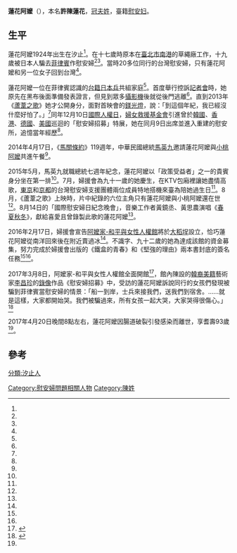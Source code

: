 {{Infobox Person
| name   =蓮花阿嬤
| real_name=許陳蓮花
| image     = Chen Lien-hua 20161210.jpg
| image_size     = 
| caption  =
| birth_date  = 1924年7月13日
| birth_place = {{TWN-JPN}}[[臺北州|臺北州]][[七星郡|七星郡]][[汐止街|汐止街]]（今[[新北市|新北市]][[汐止區|汐止區]]）
| death_date  ={{death date and age|2017|4|20|1924|7|13}}
| death_place ={{TWN}}[[新北市|新北市]]
| nationality = {{JPN-EMP}}（1924年－1945年）<br>{{ROC}}（1945年－2017年）
| occupation =
| alma_mater = 
| office = 
| term_start = 
| term_end = 
| spouse = 
| children= 
}}
'''蓮花阿嬤'''（{{bd|1924年|7月13日|2017年|4月20日|catIdx=Hsu}}），本名'''許陳蓮花'''，[[冠夫姓|冠夫姓]]，臺籍[[慰安妇|慰安妇]]。

==生平==
蓮花阿嬤1924年出生在汐止<ref name="陳宛茜"/>。在十七歲時原本在[[臺北市|臺北市]][[南港區|南港]]的草繩廠工作，十九歲被日本人騙去[[菲律賓|菲律賓]]作慰安婦<ref name="臺灣立報"/><ref name="陳宛茜"/>。當時20多位同行的台灣慰安婦，只有蓮花阿嬤和另一位女子回到台灣<ref name="陳宛茜"/>。

蓮花阿嬤一位在菲律賓認識的[[台籍日本兵|台籍日本兵]]共組家庭<ref name="陳宛茜"/>。首度舉行控訴[[記者會|記者會]]時，她原先在黑布後面準備發表證言，但見到眾多[[攝影機|攝影機]]後就從後門逃離<ref name="聯合報"/>。直到2013年《[[蘆葦之歌|蘆葦之歌]]》她才公開身分，面對首映會的[[鎂光燈|鎂光燈]]，說：「到這個年紀，我已經沒什麼好怕了。」<ref name="聯合報"/>同年12月10日[[國際人權日|國際人權日]]，[[婦女救援基金會|婦女救援基金會]]引進曾於[[韓國|韓國]]、[[香港|香港]]、[[德國|德國]]、[[美國|美國]]巡迴的「慰安婦招募」特展，她在同月9日出席並進入重建的慰安所，追憶當年經歷<ref name="自由時報"/>。
{{Quote box| align = right| quoted = true | bgcolor = #F9F9F9  | quote =
<div style="text-align: left;">我過去一直擔心我的那些朋友若知道我的過去，</div>
<div style="text-align: left;">不知會如何看我，但這幾年看到你們對我的關心及努力，</div>
<div style="text-align: left;">我覺得，我應該要讓更多人知道這件事，</div> 
<div style="text-align: left;">讓年輕人知道，教育我們的下一代…</div> 
<div style="text-align: right;">—–蓮花阿嬤</div>
|source =〈走出布幕之後：初探前台籍慰安婦的充權歷程〉<ref name="罔市女性電子報"/> 
}}

2014年4月17日，《[[馬關條約|馬關條約]]》119週年，中華民國總統[[馬英九|馬英九]]邀請蓮花阿嬤與[[小桃阿嬤|小桃阿嬤]]共進午餐<ref name="風傳媒"/>。

2015年5月，馬英九就職總統七週年紀念，蓮花阿嬤以「政策受益者」之一的貴賓身分坐在第一排<ref name="風傳媒2"/>。7月，婦援會為九十一歲的她慶生，在KTV包廂裡讓她盡情高歌，[[東京|東京]]和[[京都|京都]]的台灣慰安婦支援團體兩位成員特地搭機來臺為陪她過生日<ref name="婦援電子報"/>。8月，《蘆葦之歌》上映時，片中紀錄的六位主角只有蓮花阿嬤與小桃阿嬤還在世<ref name="中國時報"/>。8月14日的「國際慰安婦日紀念晚會」，音樂工作者黃鏡丞、黃思農演唱《[[蔡小虎#音樂作品|春夏秋冬]]》，獻給喜愛且曾錄製此歌的蓮花阿嬤<ref name="新頭殼"/>。

2016年2月17日，婦援會宣告[[阿嬤家-和平與女性人權館|阿嬤家-和平與女性人權館]]將於[[大稻埕|大稻埕]]設立，恰巧蓮花阿嬤從南洋回來後在附近賣過冰<ref name="中央社"/>。不識字、九十二歲的她為達成該館的資金募集，努力完成於婦援會出版的《鐵盒的青春》和《堅強的理由》兩本書封底的簽名任務<ref name="洪敏隆"/><ref name="何世昌"/>。

2017年3月8日，阿嬤家-和平與女性人權館全面開館<ref>{{cite web|author=婦女救援基金會|url=http://www.coolloud.org.tw/node/87734|title=【新聞稿】台灣首座女性人權館「阿嬤家」婦女節全面開館　用創造力展現生命力 「阿嬤家」啟動當代「女力發展」計畫|publisher=苦勞網|language=zh-tw|date=2017-03-08|accessdate=2017-03-19}}</ref>，館內陳設的[[韓裔美籍|韓裔美籍]]藝術家[[李昌珍|李昌珍]]的[[錄像|錄像]]作品《慰安婦招募》中，受訪的蓮花阿嬤訴說同行的女孩們發現被騙到菲律賓當慰安婦的情景：「船一到岸，士兵來接我們，送我們到宿舍。……就是這樣，大家都開始哭。我們被騙過來，所有女孩一起大哭，大家哭得很傷心。」<ref>{{cite web|author=張智琦|url=http://www.coolloud.org.tw/node/87758|title=記憶與療癒之所：訪台灣首座慰安婦紀念館「阿嬤家」|publisher=苦勞網|language=zh-tw|date=2017-03-14|accessdate=2017-03-19}}</ref>

2017年4月20日晚間8點左右，蓮花阿嬤因腸道破裂引發感染而離世，享耆壽93歲<ref name="陳宛茜"/>。

==參考==
{{portal box|人物|台灣|人權}}
{{reflist|2|refs=

<ref name="陳宛茜">{{Cite news|url=|title=台灣最後3位慰安婦之1 蓮花阿嬤93歲辭世|language=zh-tw|publisher=《聯合報》|author=陳宛茜|date=2017-04-21|accessdate=}}</ref>

<ref name="何世昌">{{Cite news|url=http://news.ltn.com.tw/news/life/breakingnews/1676873|title=慰安婦人權館開館缺資金 婦援會急募資|language=zh-tw|publisher=《自由時報》|author=何世昌|date=2016-04-26|accessdate=2016-05-04}}</ref>

<ref name="洪敏隆">{{Cite news|url=http://www.appledaily.com.tw/realtimenews/article/new/20160426/847285/|title=為了「阿嬤家」　慰安婦陳蓮花阿嬤簽書募款|language=zh-tw|publisher=《蘋果日報》|author=洪敏隆|date=2016-04-26|accessdate=2016-05-04}}</ref>

<ref name="聯合報">{{Cite news|url=|title=慰安婦阿嬤 低吟蘆葦之歌|language=zh-tw|publisher=《聯合報》|author=陳宛茜|date=2013-09-29|accessdate=2015-09-18}}</ref>

<ref name="中國時報">{{Cite news|url=https://tw.news.yahoo.com/慰安婦阿嬤-低吟蘆葦之歌-215008981.html|title=慰安婦阿嬤 低吟蘆葦之歌|language=zh-tw|publisher=《中國時報》|author=洪欣慈|date=2015-08-12 |accessdate=2015-09-18}}</ref>

<ref name="自由時報">{{Cite news|url=http://news.ltn.com.tw/news/local/paper/737369|title=〈台北都會〉慰安婦特展 慰安所重現|language=zh-tw|publisher=《自由時報》|author=林惠琴|date=2013-12-10|accessdate=2015-09-18}}</ref>

<ref name="臺灣立報">{{Cite news|url=http://history.n.yam.com/lihpao/arts/20131209/20131209971840.html|title=慰安婦特展 莫忘她們的身影|language=zh-tw|publisher=《臺灣立報》|author=李威撰|date=2013-12-08 |accessdate=2015-09-18}}</ref>

<ref name="新頭殼">{{Cite news|url=http://www1.newtalk.tw/news/view/2015-08-15/63505|title=晚會紀念814慰安婦日 為女性人權發聲|language=zh-tw|publisher=新頭殼newtalk|author=何星瑩、王子軒|date=2015-08-15|accessdate=2015-09-18|archive-url=https://web.archive.org/web/20150825075055/http://newtalk.tw/news/view/2015-08-15/63505|archive-date=2015-08-25|dead-url=yes}}</ref>

<ref name="婦援電子報">{{Cite news|url=http://www.twrf.org.tw/epaper/2014-07/201407.htm|title=蓮花阿嬤91歲生日  婦援會同仁陪同歡唱慶生|language=zh-tw|publisher=《婦援電子報》|author=|date=2014-07|accessdate=2015-09-18}}</ref>

<ref name="罔市女性電子報">{{Cite news|url=http://www.frontier.org.tw/bongchhi/archives/22155|title=走出布幕之後：初探前台籍慰安婦的充權歷程|language=zh-tw|publisher=《罔市女性電子報》|author=康淑華|date=2014-07|accessdate=2015-09-18}}</ref>

<ref name="風傳媒">{{Cite news|url=http://www.storm.mg/article/30054|title=馬關條約119年 馬邀慰安婦共餐|language=zh-tw|publisher=風傳媒|author=仇佩芬 |date=2014-04-17 |accessdate=2015-09-18}}</ref>

<ref name="風傳媒2">{{Cite news|url=http://www.new0.net/%E3%80%8C%E6%94%BF%E7%AD%96%E5%8F%97%E7%9B%8A%E8%80%85%E3%80%8D%E7%8F%BE%E8%BA%AB%E5%8A%9B%E6%8C%BA%20%E9%A6%AC%E8%8B%B1%E4%B9%9D%E7%B4%B0%E6%95%B8%E6%94%BF%E7%B8%BE%20%E2%80%93%20%E9%A2%A8%E5%82%B3%E5%AA%92-525705.html|title=「政策受益者」現身力挺 馬英九細數政績 – 風傳媒|language=zh-tw|publisher=風傳媒|author=|date=2015-05-20 |accessdate=2015-09-18}}</ref>

<ref name="中央社">{{Cite news|url=http://www.cna.com.tw/news/ahel/201602170378-1.aspx|title=首座女性人權館座落大稻埕 3/8掛牌|language=zh-tw|publisher=中央社|author=許秩維|date=2016-02-17|accessdate=2016-02-17}}</ref>

}}

[[Category:慰安婦問題相關人物|Category:慰安婦問題相關人物]]
[[Category:陳姓|Category:陳姓]]
[[分類:汐止人|分類:汐止人]]
